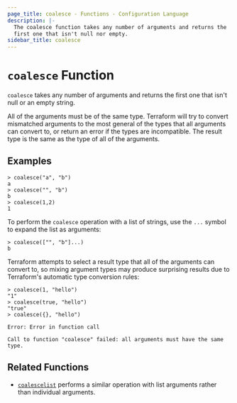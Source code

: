 ```yaml
---
page_title: coalesce - Functions - Configuration Language
description: |-
  The coalesce function takes any number of arguments and returns the
  first one that isn't null nor empty.
sidebar_title: coalesce
---
```


# `coalesce` Function

`coalesce` takes any number of arguments and returns the first one
that isn't null or an empty string.

All of the arguments must be of the same type. Terraform will try to
convert mismatched arguments to the most general of the types that all
arguments can convert to, or return an error if the types are incompatible.
The result type is the same as the type of all of the arguments.

## Examples

```
> coalesce("a", "b")
a
> coalesce("", "b")
b
> coalesce(1,2)
1
```

To perform the `coalesce` operation with a list of strings, use the `...`
symbol to expand the list as arguments:

```
> coalesce(["", "b"]...)
b
```

Terraform attempts to select a result type that all of the arguments can
convert to, so mixing argument types may produce surprising results due to
Terraform's automatic type conversion rules:

```
> coalesce(1, "hello")
"1"
> coalesce(true, "hello")
"true"
> coalesce({}, "hello")

Error: Error in function call

Call to function "coalesce" failed: all arguments must have the same type.
```

## Related Functions

* [`coalescelist`](/language/functions/coalescelist) performs a similar operation with
  list arguments rather than individual arguments.
